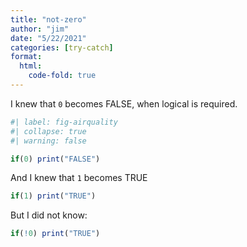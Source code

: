 ```yaml
---
title: "not-zero"
author: "jim"
date: "5/22/2021"
categories: [try-catch]
format: 
  html:
    code-fold: true
---
```



I knew that `0` becomes FALSE, when logical is required.
```r
#| label: fig-airquality
#| collapse: true
#| warning: false

if(0) print("FALSE")
```

And I knew that `1` becomes TRUE
```r
if(1) print("TRUE")
```

But I did not know:
```r
if(!0) print("TRUE")
```



